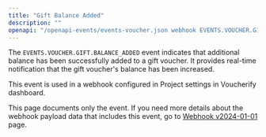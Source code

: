 ```yaml
---
title: "Gift Balance Added"
description: ""
openapi: "/openapi-events/events-voucher.json webhook EVENTS.VOUCHER.GIFT.BALANCE_ADDED"
---
```


The `EVENTS.VOUCHER.GIFT.BALANCE_ADDED` event indicates that additional balance has been successfully added to a gift voucher. It provides real-time notification that the gift voucher's balance has been increased.

This event is used in a webhook configured in Project settings in Voucherify dashboard.

<Note>This page documents only the event. If you need more details about the webhook payload data that includes this event, go to [Webhook v2024-01-01](/api-reference/introduction-to-webhooks "Introduction to webhooks v2024-01-01") page.</Note>